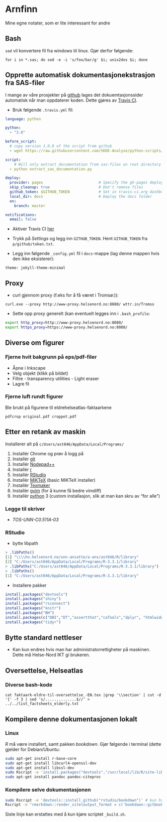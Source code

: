 ﻿# Arnfinn

Mine egne notater, som er lite interessant for andre

## Bash

`sed` vil konvertere fil fra windows til linux. Gjør derfor følgende:

```
for i in *.sas; do sed -e -i 's/foo/bar/g' $i; unix2dos $i; done
```

## Opprette automatisk dokumentasjonekstrasjon fra SAS-filer

I mange av våre prosjekter på [github](https://github.com/SKDE-Analyse) lages det dokuemtasjonssider automatisk når man oppdaterer koden. Dette gjøres av [Travis CI](https://travis-ci.org/SKDE-Analyse).

- Bruk følgende `.travis.yml` fil:

```yml
language: python

python:
  - "3.6"

before_script:
  # copy version 1.0.0 of the script from github
  - wget https://raw.githubusercontent.com/SKDE-Analyse/python-scripts/v1.0.0/skde/extract_sas_documentation.py

script:
    # Will only extract documentation from sas-files on root directory of project
  - python extract_sas_documentation.py

deploy:
  provider: pages                         # Specify the gh-pages deployment method
  skip_cleanup: true                      # Don't remove files
  github_token: $GITHUB_TOKEN             # Set in travis-ci.org dashboard
  local_dir: docs                         # Deploy the docs folder
  on:
    branch: master

notifications:
  email: false
```

- Aktiver Travis CI [her](https://travis-ci.org/profile/SKDE-Analyse)

- Trykk på *Settings* og legg inn `GITHUB_TOKEN`. Hent `GITHUB_TOKEN` fra `p/github/token.txt`.

- Legg inn følgende `_config.yml` fil i `docs`-mappe (lag denne mappen hvis den ikke eksisterer):

```
theme: jekyll-theme-minimal
```


## Proxy

- curl gjennom proxy (f.eks for å få været i Tromsø:)):

```
curl.exe --proxy http://www-proxy.helsenord.no:8080/ wttr.in/Tromso
```
- Sette opp proxy generelt (kan eventuelt legges inn i `.bash_profile`:

```bash
export http_proxy=http://www-proxy.helsenord.no:8080/
export https_proxy=https://www-proxy.helsenord.no:8080/
```

## Diverse om figurer

### Fjerne hvit bakgrunn på eps/pdf-filer

- Åpne i Inkscape
- Velg objekt (klikk på bildet)
- Filtre - transparency utilities - Light eraser
- Lagre fil

### Fjerne luft rundt figurer

Ble brukt på figurene til eldrehelseatlas-faktaarkene

`pdfcrop original.pdf croppet.pdf`

## Etter en retank av maskin

Installerer alt på `c/Users/ast046/AppData/Local/Programs/`

1. Installér Chrome og prøv å logg på
2. Installér [git](https://git-scm.com/download/win)
3. Installér [Nodepad++](https://notepad-plus-plus.org/download)
4. Installér [r](https://cran.r-project.org/bin/windows/base/)
5. Installér [RStudio](https://www.rstudio.com/products/rstudio/download/)
6. Installér [MiKTeX](https://miktex.org/download) (basic MiKTeX installer)
7. Installèr [Texmaker](http://www.xm1math.net/texmaker/download.html)
8. Installèr [gvim](http://mirror.netinch.com/pub/vim/pc/) (for å kunne få bedre vimdiff)
9. Installèr [python](https://www.python.org/downloads/) 3 (custom installasjon, slik at man kan skru av "for alle")

### Legge til skriver

- *TOS-UNN-C0.511A-03*

### RStudio

- bytte libpath

```r
> .libPaths()
[1] "\\\\hn.helsenord.no/unn-ansatte/a-ans/ast046/R/library"
[2] "C:/Users/ast046/AppData/Local/Programs/R-3.3.1/library"
> .libPaths("C:/Users/ast046/AppData/Local/Programs/R-3.3.1/library")
> .libPaths()
[1] "C:/Users/ast046/AppData/Local/Programs/R-3.3.1/library"
```

- Installere pakker

```r
install.packages("devtools")
install.packages("shiny")
install.packages("rsconnect")
install.packages("knitr")
install.packages("BH")
install.packages(c("DBI","DT","assertthat","caTools","dplyr", "htmlwidgets", "lazyeval","rmarkdown","tibble"))
install.packages("tidyr")
```

## Bytte standard nettleser

- Kan kun endres hvis man har administratorrettigheter på maskinen. Dette må Helse-Nord IKT gi brukeren.

## Oversettelse, Helseatlas




### Diverse bash-kode

`
cat faktaark-eldre-til-oversettelse_-EN.tex |grep '\\section' | cut -d '{' -f 3 | sed 's/..............$//' > ../../list_factsheets_elderly.txt
`



## Kompilere denne dokumentasjonen lokalt


### Linux

*R* må være installert, samt pakken *bookdown*. Gjør følgende i terminal (dette gjelder for Debian/Ubuntu:

```bash
sudo apt-get install r-base-core 
sudo apt-get install libcurl4-openssl-dev
sudo apt-get install libssl-dev
sudo Rscript -e 'install.packages("devtools","/usr/local/lib/R/site-library","http://cran.r-project.org")'
sudo apt-get install pandoc pandoc-citeproc
```

### Kompilere selve dokumentasjonen

```bash
sudo Rscript -e 'devtools::install_github("rstudio/bookdown")' # kun hvis pakken ikke er installert enda
Rscript -e "rmarkdown::render_site(output_format = c('bookdown::gitbook', 'bookdown::pdf_book', 'bookdown::epub_book'), encoding = 'UTF-8')"
```

Siste linje kan erstattes med å kun kjøre scriptet `_build.sh`.
